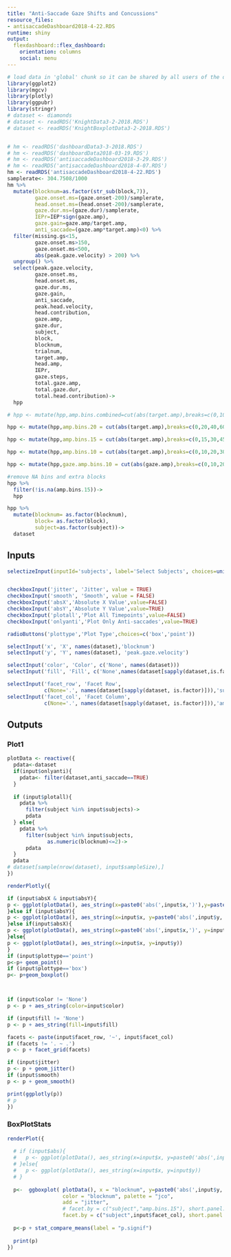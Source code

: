 ```yaml
---
title: "Anti-Saccade Gaze Shifts and Concussions"
resource_files:
- antisaccadeDashboard2018-4-22.RDS
runtime: shiny
output:
  flexdashboard::flex_dashboard:
    orientation: columns
    social: menu
---
```


```r
# load data in 'global' chunk so it can be shared by all users of the dashboard
library(ggplot2)
library(mgcv)
library(plotly)
library(ggpubr)
library(stringr)
# dataset <- diamonds
# dataset <- readRDS('KnightData3-2-2018.RDS')
# dataset <- readRDS('KnightBoxplotData3-2-2018.RDS')


# hm <- readRDS('dashboardData3-3-2018.RDS')
# hm <- readRDS('dashboardData2018-03-19.RDS')
# hm <- readRDS('antisaccadeDashboard2018-3-29.RDS')
# hm <- readRDS('antisaccadeDashboard2018-4-07.RDS')
hm <- readRDS('antisaccadeDashboard2018-4-22.RDS')
samplerate<- 304.7508/1000
hm %>%
  mutate(blocknum=as.factor(str_sub(block,7)),
         gaze.onset.ms=(gaze.onset-200)/samplerate,
         head.onset.ms=(head.onset-200)/samplerate,
         gaze.dur.ms=(gaze.dur)/samplerate,
         IEPr=IEP*sign(gaze.amp),
         gaze.gain=gaze.amp/target.amp,
         anti_saccade=(gaze.amp*target.amp)<0) %>%
  filter(missing.gs<15,
         gaze.onset.ms>150,
         gaze.onset.ms<500,
         abs(peak.gaze.velocity) > 200) %>%
  ungroup() %>%
  select(peak.gaze.velocity,
         gaze.onset.ms,
         head.onset.ms,
         gaze.dur.ms,
         gaze.gain,
         anti_saccade,
         peak.head.velocity,
         head.contribution,
         gaze.amp,
         gaze.dur,
         subject,
         block,
         blocknum,
         trialnum,
         target.amp,
         head.amp,
         IEPr,
         gaze.steps,
         total.gaze.amp,
         total.gaze.dur,
         total.head.contribution)->
  hpp

# hpp <- mutate(hpp,amp.bins.combined=cut(abs(target.amp),breaks=c(0,10,20,30,40,50,60,70,80)))

hpp <- mutate(hpp,amp.bins.20 = cut(abs(target.amp),breaks=c(0,20,40,60,80)))

hpp <- mutate(hpp,amp.bins.15 = cut(abs(target.amp),breaks=c(0,15,30,45,60,75,90)))

hpp <- mutate(hpp,amp.bins.10 = cut(abs(target.amp),breaks=c(0,10,20,30,40,50,60,70,80,90)))

hpp <- mutate(hpp,gaze.amp.bins.10 = cut(abs(gaze.amp),breaks=c(0,10,20,30,40,50,60,70,80,90)))

#remove NA bins and extra blocks
hpp %>%
  filter(!is.na(amp.bins.15))->
  hpp

hpp %>%
  mutate(blocknum= as.factor(blocknum),
         block= as.factor(block),
         subject=as.factor(subject))->
  dataset


```

Inputs {.sidebar}
-----------------------------------------------------------------------

```r

selectizeInput(inputId='subjects', label='Select Subjects', choices=unique(hpp$subject), selected = unique(hpp$subject), multiple = TRUE)


checkboxInput('jitter', 'Jitter', value = TRUE)
checkboxInput('smooth', 'Smooth', value = FALSE)
checkboxInput('absX','Absolute X Value',value=FALSE)
checkboxInput('absY','Absolute Y Value',value=TRUE)
checkboxInput('plotall','Plot All Timepoints',value=FALSE)
checkboxInput('onlyanti','Plot Only Anti-saccades',value=TRUE)

radioButtons('plottype','Plot Type',choices=c('box','point'))

selectInput('x', 'X', names(dataset),'blocknum')
selectInput('y', 'Y', names(dataset), 'peak.gaze.velocity')

selectInput('color', 'Color', c('None', names(dataset)))
selectInput('fill', 'Fill', c('None',names(dataset[sapply(dataset,is.factor)])),'block')

selectInput('facet_row', 'Facet Row',
            c(None='.', names(dataset[sapply(dataset, is.factor)])),'subject')
selectInput('facet_col', 'Facet Column',
            c(None='.', names(dataset[sapply(dataset, is.factor)])),'amp.bins.15')
```

Outputs {.tabset}
-----------------------------------------------------------------------

### Plot1

```r
plotData <- reactive({
  pdata<-dataset
  if(input$onlyanti){
    pdata<- filter(dataset,anti_saccade==TRUE)
  }
  
  if (input$plotall){
    pdata %>%
      filter(subject %in% input$subjects)->
      pdata
  } else{
    pdata %>%
      filter(subject %in% input$subjects,
             as.numeric(blocknum)<=2)->
      pdata
  }
  pdata
# dataset[sample(nrow(dataset), input$sampleSize),]
})

renderPlotly({

if (input$absX & input$absY){
p <- ggplot(plotData(), aes_string(x=paste0('abs(',input$x,')'),y=paste0('abs(',input$y,')')))
}else if (input$absY){
p <- ggplot(plotData(), aes_string(x=input$x, y=paste0('abs(',input$y,')')))
}else if(input$absX){
p <- ggplot(plotData(), aes_string(x=paste0('abs(',input$x,')', y=input$y))) 
}else{
p <- ggplot(plotData(), aes_string(x=input$x, y=input$y))
}
if (input$plottype=='point')
p<-p+ geom_point()
if (input$plottype=='box')
p<- p+geom_boxplot()



if (input$color != 'None')
p <- p + aes_string(color=input$color)

if (input$fill != 'None')
p <- p + aes_string(fill=input$fill)

facets <- paste(input$facet_row, '~', input$facet_col)
if (facets != '. ~ .')
p <- p + facet_grid(facets)

if (input$jitter)
p <- p + geom_jitter()
if (input$smooth)
p <- p + geom_smooth()

print(ggplotly(p))
# p
})
```


### BoxPlotStats

```r
renderPlot({
  
  # if (input$abs){
  #   p <- ggplot(plotData(), aes_string(x=input$x, y=paste0('abs(',input$y,')'))) 
  # }else{
  #   p <- ggplot(plotData(), aes_string(x=input$x, y=input$y)) 
  # }
  
  p<-  ggboxplot( plotData(), x = "blocknum", y=paste0('abs(',input$y,')'),
                  color = "blocknum", palette = "jco",
                  add = "jitter",
                  # facet.by = c("subject","amp.bins.15"), short.panel.labs = TRUE)
                  facet.by = c("subject",input$facet_col), short.panel.labs = TRUE)
  
  p<-p + stat_compare_means(label = "p.signif")
  
  print(p)
})
```